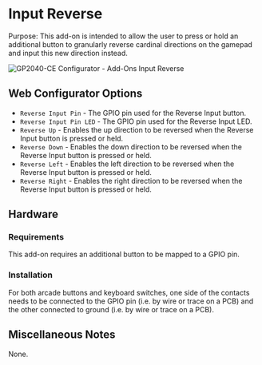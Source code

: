 # Input Reverse

Purpose: This add-on is intended to allow the user to press or hold an additional button to granularly reverse cardinal directions on the gamepad and input this new direction instead.

![GP2040-CE Configurator - Add-Ons Input Reverse](../assets/images/gpc-add-ons-input-reverse.png)

## Web Configurator Options

- `Reverse Input Pin` - The GPIO pin used for the Reverse Input button.
- `Reverse Input Pin LED` - The GPIO pin used for the Reverse Input LED.
- `Reverse Up` - Enables the up direction to be reversed when the Reverse Input button is pressed or held.
- `Reverse Down` - Enables the down direction to be reversed when the Reverse Input button is pressed or held.
- `Reverse Left` - Enables the left direction to be reversed when the Reverse Input button is pressed or held.
- `Reverse Right` - Enables the right direction to be reversed when the Reverse Input button is pressed or held.

## Hardware

### Requirements

This add-on requires an additional button to be mapped to a GPIO pin.

### Installation

For both arcade buttons and keyboard switches, one side of the contacts needs to be connected to the GPIO pin (i.e. by wire or trace on a PCB) and the other connected to ground (i.e. by wire or trace on a PCB).

## Miscellaneous Notes

None.
